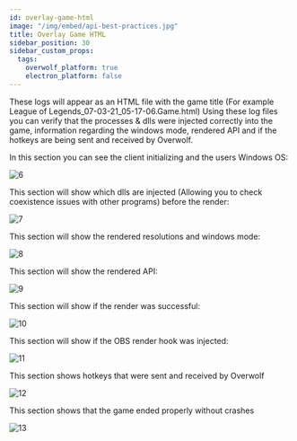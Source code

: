 ```yaml
---
id: overlay-game-html
image: "/img/embed/api-best-practices.jpg"
title: Overlay Game HTML
sidebar_position: 30
sidebar_custom_props:
  tags:
    overwolf_platform: true
    electron_platform: false
---
```


These logs will appear as an HTML file with the game title (For example League of Legends_07-03-21_05-17-06.Game.html) Using these log files you can verify that the processes & dlls were injected correctly into the game, information regarding the windows mode, rendered API and if the hotkeys are being sent and received by Overwolf.

In this section you can see the client initializing and the users Windows OS:

![6](/assets/logs/6.png)

This section will show which dlls are injected (Allowing you to check coexistence issues with other programs) before the render:

![7](/assets/logs/7.png)

This section will show the rendered resolutions and windows mode:

![8](/assets/logs/8.png)

This section will show the rendered API:

![9](/assets/logs/9.png)

This section will show if the render was successful:

![10](/assets/logs/10.png)

This section will show if the OBS render hook was injected: 

![11](/assets/logs/11.png)

This section shows hotkeys that were sent and received by Overwolf 

![12](/assets/logs/12.png)

This section shows that the game ended properly without crashes

![13](/assets/logs/13.png)

